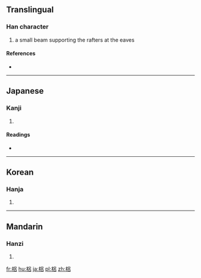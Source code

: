 ==Translingual==

===Han character===
{{Han char|rn=75|rad=木|as=07|sn=11|four=4696<sub>0</sub>|canj=木口竹口 (DRHR), 木口口 (DRR)}}

# a small beam supporting the rafters at the eaves

====References====
* {{Han ref|kx=0530.010|dkj=14862|dj=0918.020|hdz=21199.020|uh=68A0|ud=26784|bh=D5CD|bd=54733}}

----

==Japanese==

===Kanji===
{{ja-kanji|grade=|rs=木07}}

# {{defn|lang=ja|sort=木07}}

====Readings====
* {{ja-readings|on=[[りょ]] (ryo)|kun=[[ひさし]] (hisashi)}}

----

==Korean==

===Hanja===
{{ko-hanja|hangeul=[[려]]>[[여]]|eumhun=|rv=ryeo>yeo|mr=ryŏ>yŏ|y=lye>ye}}

# {{defn|lang=ko|sort=木07}}

----

==Mandarin==

===Hanzi===
{{cmn-hanzi|pin=[[lǚ]] ([[lü3]])|wg=lü<sup>3</sup>}}

# {{defn|lang=cmn|sort=木07}}

[[fr:梠]]
[[hu:梠]]
[[ja:梠]]
[[pl:梠]]
[[zh:梠]]